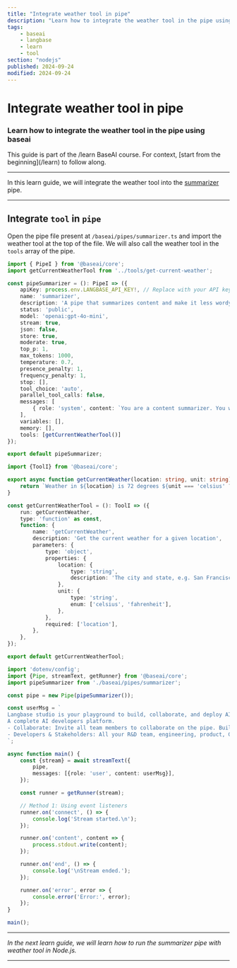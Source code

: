 ```yaml
---
title: "Integrate weather tool in pipe"
description: "Learn how to integrate the weather tool in the pipe using BaseAI in your Node.js project."
tags:
    - baseai
    - langbase
    - learn
    - tool
section: "nodejs"
published: 2024-09-24
modified: 2024-09-24
---
```


# Integrate weather tool in pipe

### Learn how to integrate the weather tool in the pipe using baseai

<Note sub="/learn">
This guide is part of the /learn BaseAI course. For context, [start from the beginning](/learn) to follow along.
</Note>

---

In this learn guide, we will integrate the weather tool into the [summarizer](/learn/nodejs/configure-pipe) pipe.

---

## Integrate `tool` in `pipe`

Open the pipe file present at `/baseai/pipes/summarizer.ts` and import the weather tool at the top of the file. We will also call the weather tool in the `tools` array of the pipe.

<CodeGroup exampleTitle="Current weather tool" title="Configure the weather tool">

```ts {{ title: './baseai/pipes/summarizer.ts' }}
import { PipeI } from '@baseai/core';
import getCurrentWeatherTool from '../tools/get-current-weather';

const pipeSummarizer = (): PipeI => ({
	apiKey: process.env.LANGBASE_API_KEY!, // Replace with your API key https://langbase.com/docs/api-reference/api-keys
	name: 'summarizer',
	description: 'A pipe that summarizes content and make it less wordy',
	status: 'public',
	model: 'openai:gpt-4o-mini',
	stream: true,
	json: false,
	store: true,
	moderate: true,
	top_p: 1,
	max_tokens: 1000,
	temperature: 0.7,
	presence_penalty: 1,
	frequency_penalty: 1,
	stop: [],
	tool_choice: 'auto',
	parallel_tool_calls: false,
	messages: [
		{ role: 'system', content: `You are a content summarizer. You will summarize content without loosing context into less wordy to the point version.` },
	],
	variables: [],
    memory: [],
    tools: [getCurrentWeatherTool()]
});

export default pipeSummarizer;
```

```ts {{ title: './baseai/tools/get-current-weather.ts' }}
import {ToolI} from '@baseai/core';

export async function getCurrentWeather(location: string, unit: string) {
	return `Weather in ${location} is 72 degrees ${unit === 'celsius' ? 'Celsius' : 'Fahrenheit'}`;
}

const getCurrentWeatherTool = (): ToolI => ({
	run: getCurrentWeather,
	type: 'function' as const,
	function: {
		name: 'getCurrentWeather',
		description: 'Get the current weather for a given location',
		parameters: {
			type: 'object',
			properties: {
				location: {
					type: 'string',
					description: 'The city and state, e.g. San Francisco, CA',
				},
				unit: {
					type: 'string',
					enum: ['celsius', 'fahrenheit'],
				},
			},
			required: ['location'],
		},
	},
});

export default getCurrentWeatherTool;
```

```ts {{ title: 'index.ts' }}
import 'dotenv/config';
import {Pipe, streamText, getRunner} from '@baseai/core';
import pipeSummarizer from './baseai/pipes/summarizer';

const pipe = new Pipe(pipeSummarizer());

const userMsg = `
Langbase studio is your playground to build, collaborate, and deploy AI. It allows you to experiment with your pipes in real-time, with real data, store messages, version your prompts, and truly helps you take your idea from building prototypes to deployed in production with LLMOps on usage, cost, and quality.
A complete AI developers platform.
- Collaborate: Invite all team members to collaborate on the pipe. Build AI together.
- Developers & Stakeholders: All your R&D team, engineering, product, GTM (marketing and sales), literally invlove every stakeholder can collaborate on the same pipe. It's like a powerful version of GitHub x Google Docs for AI. A complete AI developers platform.
`;

async function main() {
	const {stream} = await streamText({
		pipe,
		messages: [{role: 'user', content: userMsg}],
	});

	const runner = getRunner(stream);

	// Method 1: Using event listeners
	runner.on('connect', () => {
		console.log('Stream started.\n');
	});

	runner.on('content', content => {
		process.stdout.write(content);
	});

	runner.on('end', () => {
		console.log('\nStream ended.');
	});

	runner.on('error', error => {
		console.error('Error:', error);
	});
}

main();
```

</CodeGroup>

---

_In the next learn guide, we will learn how to run the summarizer pipe with weather tool in Node.js._

---
